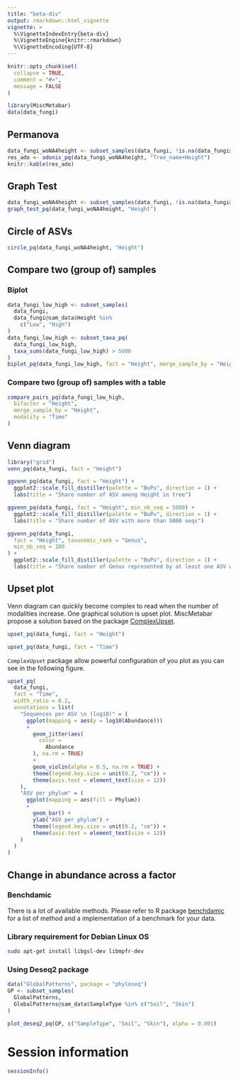 ```yaml
---
title: "beta-div"
output: rmarkdown::html_vignette
vignette: >
  %\VignetteIndexEntry{beta-div}
  %\VignetteEngine{knitr::rmarkdown}
  %\VignetteEncoding{UTF-8}
---
```



```r
knitr::opts_chunk$set(
  collapse = TRUE,
  comment = "#>",
  message = FALSE
)
```

```r
library(MiscMetabar)
data(data_fungi)
```

## Permanova

```r
data_fungi_woNA4height <- subset_samples(data_fungi, !is.na(data_fungi@sam_data$Height))
res_ado <- adonis_pq(data_fungi_woNA4height, "Tree_name+Height")
knitr::kable(res_ado)
```


## Graph Test

```r
data_fungi_woNA4height <- subset_samples(data_fungi, !is.na(data_fungi@sam_data$Height))
graph_test_pq(data_fungi_woNA4height, "Height")
```

## Circle of ASVs

```r
circle_pq(data_fungi_woNA4height, "Height")
```

## Compare two (group of) samples

### Biplot


```r
data_fungi_low_high <- subset_samples(
  data_fungi,
  data_fungi@sam_data$Height %in%
    c("Low", "High")
)
data_fungi_low_high <- subset_taxa_pq(
  data_fungi_low_high,
  taxa_sums(data_fungi_low_high) > 5000
)
biplot_pq(data_fungi_low_high, fact = "Height", merge_sample_by = "Height")
```

### Compare two (group of) samples with a table

```r
compare_pairs_pq(data_fungi_low_high,
  bifactor = "Height",
  merge_sample_by = "Height",
  modality = "Time"
)
```

## Venn diagram

```r
library("grid")
venn_pq(data_fungi, fact = "Height")
```

```r
ggvenn_pq(data_fungi, fact = "Height") +
  ggplot2::scale_fill_distiller(palette = "BuPu", direction = 1) +
  labs(title = "Share number of ASV among Height in tree")
```

```r
ggvenn_pq(data_fungi, fact = "Height", min_nb_seq = 5000) +
  ggplot2::scale_fill_distiller(palette = "BuPu", direction = 1) +
  labs(title = "Share number of ASV with more than 5000 seqs")
```

```r
ggvenn_pq(data_fungi,
  fact = "Height", taxonomic_rank = "Genus",
  min_nb_seq = 100
) +
  ggplot2::scale_fill_distiller(palette = "BuPu", direction = 1) +
  labs(title = "Share number of Genus represented by at least one ASV with more than 100 seqs")
```

## Upset plot

Venn diagram can quickly become complex to read when the number of modalities increase. One graphical solution is upset plot. MiscMetabar propose a solution based on the package [ComplexUpset](https://krassowski.github.io/complex-upset/).
```r
upset_pq(data_fungi, fact = "Height")
```

```r
upset_pq(data_fungi, fact = "Time")
```

`ComplexUpset` package allow powerful configuration of you plot as you can see in the following figure.

```r
upset_pq(
  data_fungi,
  fact = "Time",
  width_ratio = 0.2,
  annotations = list(
    "Sequences per ASV \n (log10)" = (
      ggplot(mapping = aes(y = log10(Abundance)))
      +
        geom_jitter(aes(
          color =
            Abundance
        ), na.rm = TRUE)
        +
        geom_violin(alpha = 0.5, na.rm = TRUE) +
        theme(legend.key.size = unit(0.2, "cm")) +
        theme(axis.text = element_text(size = 12))
    ),
    "ASV per phylum" = (
      ggplot(mapping = aes(fill = Phylum))
      +
        geom_bar() +
        ylab("ASV per phylum") +
        theme(legend.key.size = unit(0.2, "cm")) +
        theme(axis.text = element_text(size = 12))
    )
  )
)
```

## Change in abundance across a factor 

### Benchdamic

There is a lot of available methods. Please refer to R package [benchdamic](https://github.com/mcalgaro93/benchdamic) for a list of method and a implementation of a benchmark for your data. 

### Library requirement for Debian Linux OS

```sh
sudo apt-get install libgsl-dev libmpfr-dev
```

### Using Deseq2 package

```r
data("GlobalPatterns", package = "phyloseq")
GP <- subset_samples(
  GlobalPatterns,
  GlobalPatterns@sam_data$SampleType %in% c("Soil", "Skin")
)

plot_deseq2_pq(GP, c("SampleType", "Soil", "Skin"), alpha = 0.001)
```


# Session information

```r
sessionInfo()
```
